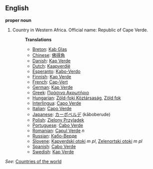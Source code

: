==English==

'''proper noun'''

# Country in Western Africa. Official name: Republic of Cape Verde.
#:'''Translations'''
#:*[[Breton]]: [[Kab Glas]]
#:*[[Chinese]]: [[佛得角]]
#:*[[Danish]]: [[Kap Verde]]
#:*[[Dutch]]: [[Kaapverdië]]
#:*[[Esperanto]]: [[Kabo-Verdo]]
#:*[[Finnish]]: [[Kap Verde]]
#:*[[French]]: [[Cap-Vert]]
#:*[[German]]: [[Kap Verde]]
#:*[[Greek]]: [[Πράσινο Ακρωτήριο]]
#:*[[Hungarian]]: [[Zöld-foki Köztársaság]], [[Zöld fok]]
#:*[[Interlingua]]: [[Capo Verde]]
#:*[[Italian]]: [[Capo Verde]]
#:*[[Japanese]]: [[カーボベルデ]] (kāboberude)
#:*[[Polish]]: [[Zielony Przylądek]]
#:*[[Portuguese]]: [[Cabo Verde]]
#:*[[Romanian]]: [[Capul Verde]] ''n''
#:*[[Russian]]: [[Кабо-Верде]]
#:*[[Slovene]]: [[Kapverdski otoki]] ''m pl'', [[Zelenortski otoki]] ''m pl''
#:*[[Spanish]]: [[Cabo Verde]]
#:*[[Swedish]]: [[Kap Verde]]

''See'': [[Countries of the world]]